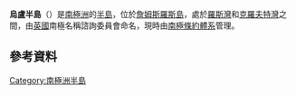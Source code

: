 {{Coord|63|56|S|58|5|W||display=title}}

'''烏盧半島'''（{{lang-en|Ulu Peninsula}}）是[[南極洲|南極洲]]的[[半島|半島]]，位於[[詹姆斯羅斯島|詹姆斯羅斯島]]，處於[[羅斯灣|羅斯灣]]和[[克羅夫特灣|克羅夫特灣]]之間，由[[英國|英國]]南極名稱諮詢委員會命名，現時由[[南極條約體系|南極條約體系]]管理。

==參考資料==
{{usgs-gazetteer}}

{{DEFAULTSORT:Ulu Peninsula}}
[[Category:南極洲半島|Category:南極洲半島]]


{{JamesRossIsland-geo-stub}}